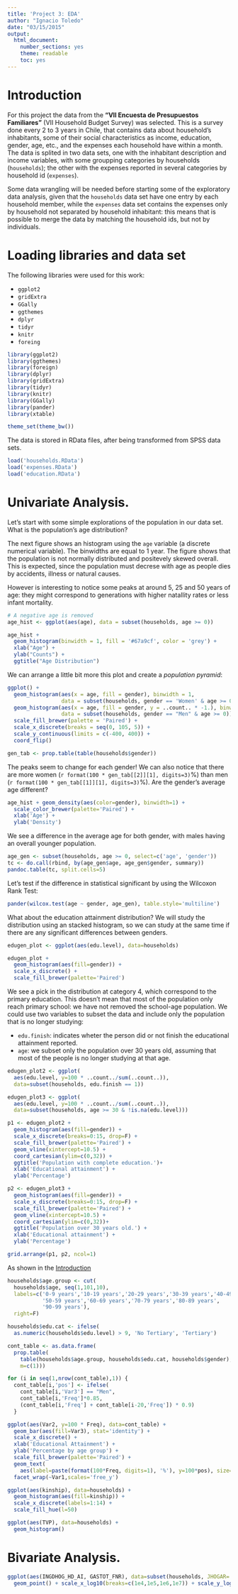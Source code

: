 ```yaml
---
title: 'Project 3: EDA'
author: "Ignacio Toledo"
date: "03/15/2015"
output:
  html_document:
    number_sections: yes
    theme: readable
    toc: yes
---
```


# Introduction

For this project the data from the **"VII Encuesta de Presupuestos Familiares"**
(VII Household Budget Survey) was selected. This is a survey done every 2 to 3
years in Chile, that contains data about household's inhabitants, some of their
social characteristics as income, education, gender, age, etc., and the expenses
each household have within a month. The data is splited in two data sets, one
with the inhabitant description and income variables, with some groupping 
categories by households (`households`); the other with the expenses reported 
in several categories by household id (`expenses`).

Some data wrangling will be needed before starting some of the exploratory data
analysis,  given that the `households` data set have one entry by each household
member,  while the `expenses` data set contains the expenses only by household 
not separated by household inhabitant: this means that is possible to  merge the
data by matching the household ids, but not by individuals.

# Loading libraries and data set {#load}

The following libraries were used for this work:

* `ggplot2`
* `gridExtra`
* `GGally`
* `ggthemes`
* `dplyr`
* `tidyr`
* `knitr`
* `foreing`

```r
library(ggplot2)
library(ggthemes)
library(foreign)
library(dplyr)
library(gridExtra)
library(tidyr)
library(knitr)
library(GGally)
library(pander)
library(xtable)

theme_set(theme_bw())
```

The data is stored in RData files, after being transformed from SPSS data sets.

```r
load('households.RData')
load('expenses.RData')
load('education.RData')
```

# Univariate Analysis.

Let's start with some simple explorations of the population in our data set. 
What is the population's age distribution?

The next figure shows an histogram using the `age` variable (a discrete 
numerical variable). The binwidths are equal to 1 year. The figure shows that
the population is not normally distributed and positevely skewed overall. This
is expected, since the population must decrese with age as people dies by
accidents, illness or natural causes. 

However is interesting to notice some peaks at around 5, 25 and 50 years of age:
they might correspond to generations with higher natallity rates or less infant
mortality.


```r
# A negative age is removed
age_hist <- ggplot(aes(age), data = subset(households, age >= 0))

age_hist + 
  geom_histogram(binwidth = 1, fill = '#67a9cf', color = 'grey') +
  xlab("Age") +
  ylab("Counts") +
  ggtitle("Age Distribution")
```

We can arrange a little bit more this plot and create a _population pyramid_:

```r
ggplot() + 
  geom_histogram(aes(x = age, fill = gender), binwidth = 1, 
                 data = subset(households, gender == 'Women' & age >= 0)) + 
  geom_histogram(aes(x = age, fill = gender, y = ..count.. * -1.), binwidth = 1, 
                 data = subset(households, gender == "Men" & age >= 0)) + 
  scale_fill_brewer(palette = 'Paired') +
  scale_x_discrete(breaks = seq(0, 105, 5)) +
  scale_y_continuous(limits = c(-400, 400)) +
  coord_flip()

gen_tab <- prop.table(table(households$gender))
```

The peaks seem to change for each gender! We can also notice that there are more
women (`r format(100 * gen_tab[[2]][1], digits=3)`%) than men 
(`r format(100 * gen_tab[[1]][1], digits=3)`%). Are the gender's average age
different?

```r
age_hist + geom_density(aes(color=gender), binwidth=1) + 
  scale_color_brewer(palette='Paired') +
  xlab('Age') +
  ylab('Density')
```

We see a difference in the average age for both gender, with males having an
overall younger population.

```r
age_gen <- subset(households, age >= 0, select=c('age', 'gender'))
tc <- do.call(rbind, by(age_gen$age, age_gen$gender, summary))
pandoc.table(tc, split.cells=5)
```

Let's test if the difference in statistical significant by using the Wilcoxon 
Rank Test:

```r
pander(wilcox.test(age ~ gender, age_gen), table.style='multiline')
```

What about the education attainment distribution? We will study the distribution
using an stacked histogram, so we can study at the same time if there are any
significant differences between genders.

```r

edugen_plot <- ggplot(aes(edu.level), data=households)

edugen_plot + 
  geom_histogram(aes(fill=gender)) + 
  scale_x_discrete() +
  scale_fill_brewer(palette='Paired')
```

We see a pick in the distribution at category 4, which correspond to the primary
education. This doesn't mean that most of the population only reach primary
school: we have not removed the school-age population. We could use two 
variables to subset the data and include only the population that is no longer
studying:

* `edu.finish`: indicates wheter the person did or not finish the educational
  attainment reported.
* `age`: we subset only the population over 30 years old, assuming that most
  of the people is no longer studying at that age.

```r
edugen_plot2 <- ggplot(
  aes(edu.level, y=100 * ..count../sum(..count..)),
  data=subset(households, edu.finish == 1))

edugen_plot3 <- ggplot(
  aes(edu.level, y=100 * ..count../sum(..count..)),
  data=subset(households, age >= 30 & !is.na(edu.level)))

p1 <- edugen_plot2 + 
  geom_histogram(aes(fill=gender)) + 
  scale_x_discrete(breaks=0:15, drop=F) +
  scale_fill_brewer(palette='Paired') +
  geom_vline(xintercept=10.5) +
  coord_cartesian(ylim=c(0,32)) +
  ggtitle('Population with complete education.')+
  xlab('Educational attainment') +
  ylab('Percentage')

p2 <- edugen_plot3 + 
  geom_histogram(aes(fill=gender)) + 
  scale_x_discrete(breaks=0:15, drop=F) +
  scale_fill_brewer(palette='Paired') +
  geom_vline(xintercept=10.5) +
  coord_cartesian(ylim=c(0,32))+
  ggtitle('Population over 30 years old.') +
  xlab('Educational attainment') +
  ylab('Percentage')

grid.arrange(p1, p2, ncol=1)
```

As shown in the [Introduction]

```r
households$age.group <- cut(
  households$age, seq(1,101,10),
  labels=c('0-9 years','10-19 years','20-29 years','30-39 years','40-49 years',
           '50-59 years','60-69 years','70-79 years','80-89 years',
           '90-99 years'),
  right=F)

households$edu.cat <- ifelse(
  as.numeric(households$edu.level) > 9, 'No Tertiary', 'Tertiary')

cont_table <- as.data.frame(
  prop.table(
    table(households$age.group, households$edu.cat, households$gender),
    m=c(1)))

for (i in seq(1,nrow(cont_table),1)) {
  cont_table[i,'pos'] <- ifelse(
    cont_table[i,'Var3'] == "Men",
    cont_table[i,'Freq']*0.85,
    (cont_table[i,'Freq'] + cont_table[i-20,'Freq']) * 0.9)
  } 

ggplot(aes(Var2, y=100 * Freq), data=cont_table) + 
  geom_bar(aes(fill=Var3), stat='identity') + 
  scale_x_discrete() + 
  xlab('Educational Attainment') +
  ylab('Percentage by age group') +
  scale_fill_brewer(palette='Paired') +
  geom_text(
    aes(label=paste(format(100*Freq, digits=1), '%'), y=100*pos), size=4.) + 
  facet_wrap(~Var1,scales='free_y')
```

```r
ggplot(aes(kinship), data=households) + 
  geom_histogram(aes(fill=kinship)) + 
  scale_x_discrete(labels=1:14) + 
  scale_fill_hue(l=50)
```

```r
ggplot(aes(TVP), data=households) + 
  geom_histogram()
```

# Bivariate Analysis.

```r
ggplot(aes(INGDHOG_HD_AI, GASTOT_FNR), data=subset(households, JHOGAR='Si')) +
  geom_point() + scale_x_log10(breaks=c(1e4,1e5,1e6,1e7)) + scale_y_log10(breaks=c(1e4,1e5,1e6))

```